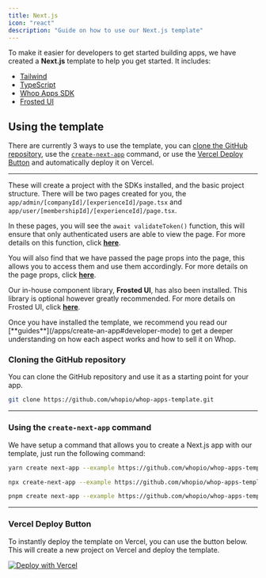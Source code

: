```yaml
---
title: Next.js
icon: "react"
description: "Guide on how to use our Next.js template"
---
```


To make it easier for developers to get started building apps, we have created a **Next.js** template to help you get started. It includes:

- [Tailwind](https://tailwindcss.com/)
- [TypeScript](https://www.typescriptlang.org)
- [Whop Apps SDK](/apps/sdks)
- [Frosted UI](/apps/frosted)

## Using the template

There are currently 3 ways to use the template, you can [clone the GitHub repository](#cloning-the-github-repository), use the [`create-next-app`](#using-the-create-next-app-command) command, or use the [Vercel Deploy Button](#vercel-deploy-button) and automatically deploy it on Vercel.

---

These will create a project with the SDKs installed, and the basic project structure. There will be two pages created for you, the `app/admin/[companyId]/[experienceId]/page.tsx` and `app/user/[membershipId]/[experienceId]/page.tsx`.

In these pages, you will see the `await validateToken()` function, this will ensure that only authenticated users are able to view the page. For more details on this function, click [**here**](/apps/sdks#validatetoken).

You will also find that we have passed the page props into the page, this allows you to access them and use them accordingly. For more details on the page props, click [**here**](/apps/create-an-app#page-variables).

Our in-house component library, **Frosted UI**, has also been installed. This library is optional however greatly recommended. For more details on Frosted UI, click [**here**](/apps/frosted).

<Tip>
  Once you have installed the template, we recommend you read our
  [**guides**](/apps/create-an-app#developer-mode) to get a deeper understanding
  on how each aspect works and how to sell it on Whop.
</Tip>

### Cloning the GitHub repository

You can clone the GitHub repository and use it as a starting point for your app.

```bash
git clone https://github.com/whopio/whop-apps-template.git
```

---

### Using the `create-next-app` command

We have setup a command that allows you to create a Next.js app with our template, just run the following command:

<CodeGroup>

```bash yarn
yarn create next-app --example https://github.com/whopio/whop-apps-template
```

```bash npm
npx create-next-app --example https://github.com/whopio/whop-apps-template
```

```bash pnpm
pnpm create next-app --example https://github.com/whopio/whop-apps-template
```

</CodeGroup>

---

### Vercel Deploy Button

To instantly deploy the template on Vercel, you can use the button below. This will create a new project on Vercel and deploy the template.

[![Deploy with Vercel](https://vercel.com/button)](https://vercel.com/new/clone?repository-url=https%3A%2F%2Fgithub.com%2Fwhopio%2Fwhop-apps-template)
